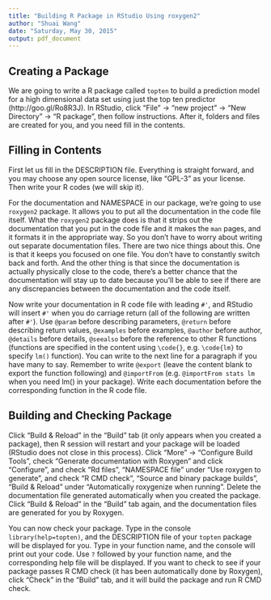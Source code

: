 ```yaml
---
title: "Building R Package in RStudio Using roxygen2"
author: "Shuai Wang"
date: "Saturday, May 30, 2015"
output: pdf_document
---
```


## Creating a Package

We are going to write a R package called `topten` to build a prediction model for a high dimensional data set using just the top ten predictor (http://goo.gl/Ro8R3J). In RStudio, click "File" -> "new project" -> "New Directory" -> "R package", then follow instructions. After it, folders and files are created for you, and you need fill in the contents. 

## Filling in Contents

First let us fill in the DESCRIPTION file. Everything is straight forward, and you may choose any open source license, like "GPL-3" as your license. Then write your R codes (we will skip it).

For the documentation and NAMESPACE in our package, we're going to use `roxygen2` package. It allows you to put all the documentation in the code file itself. What the `roxygen2` package does is that it strips out the documentation that you put in the code file and it makes the `man` pages, and it formats it in the appropriate way. So you don't have to worry about writing out separate documentation files. There are two nice things about this. One is that it keeps you focused on one file. You don't have to constantly switch back and forth. And the other thing is that since the documentation is actually physically close to the code, there's a better chance that the documentation will stay up to date because you'll be able to see if there are any discrepancies between the documentation and the code itself.

Now write your documentation in R code file with leading `#'`, and RStudio will insert `#'` when you do carriage return (all of the following are written after `#'`). Use `@param` before describing parameters, `@return` before describing return values, `@examples` before examples, `@author` before author, `@details` before details, `@seealso` before the reference to other R functions (functions are specified in the content using `\code{}`, e.g. `\code{lm}` to specify `lm()` function). You can write to the next line for a paragraph if you have many to say. Remember to write `@export` (leave the content blank to export the function following) and `@importFrom` (e.g. `@importFrom stats lm` when you need lm() in your package). Write each documentation before the corresponding function in the R code file.

## Building and Checking Package

Click "Build & Reload" in the "Build" tab (it only appears when you created a package), then R session will restart and your package will be loaded (RStudio does not close in this process). Click "More" -> "Configure Build Tools", check "Generate documentation with Roxygen" and click "Configure", and check "Rd files", "NAMESPACE file" under "Use roxygen to generate", and check "R CMD check", "Source and binary package builds", "Build & Reload" under "Automatically roxygenize when running". Delete the documentation file generated automatically when you created the package. Click "Build & Reload" in the "Build" tab again, and the documentation files are generated for you by Roxygen.

You can now check your package. Type in the console `library(help=topten)`, and the DESCRIPTION file of your `topten` package will be displayed for you. Type in your function name, and the console will print out your code. Use `?` followed by your function name, and the corresponding help file will be displayed. If you want to check to see if your package passes R CMD check (it has been automatically done by Roxygen), click "Check" in the "Build" tab, and it will build the package and run R CMD check.

